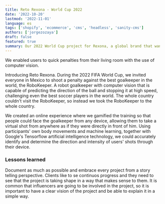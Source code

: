 ```yaml
---
title: Reto Rexona - World Cup 2022
date: '2022-10-20'
lastmod: '2022-11-01'
language: es
tags: ['shopify', 'ecommerce', 'cms', 'headless', 'sanity-cms']
authors: ['jorgezozaya']
draft: false
featured: true
summary: Our 2022 World Cup project for Rexona, a global brand that wanted to create a unique and engaging experience for its fans.
---
```


We enabled users to quick penalties from their living room with the use of computer vision.



Introducing Reto Rexona. During the 2022 FIFA World Cup, we invited everyone in Mexico to shoot a penalty against the best goalkeeper in the world, the RoboKeeper. A robot goalkeeper with computer vision that is capable of predicting the direction of the ball and stopping it at high speed, challenging even the best soccer players in the world. The whole country couldn't visit the RoboKeeper, so instead we took the RoboKeeper to the whole country.

We created an online experience where we gamified the training so that people could face the goalkeeper from any device, allowing them to take a virtual shot from anywhere as if they were directly in front of him. Using participants' own body movements and machine learning, together with Google's Tensorflow artificial intelligence technology, we could accurately identify and determine the direction and intensity of users' shots through their device.










### Lessons learned

Document as much as possible and embrace every project from a story telling perspective. Clients like to se 
continuos progress and they need to see that the project is taking shape in a way that makes sense to them.
It is common that influencers are going to be involved in the project, so it is important to have a clear vision of the project and be able to explain it in a simple way.